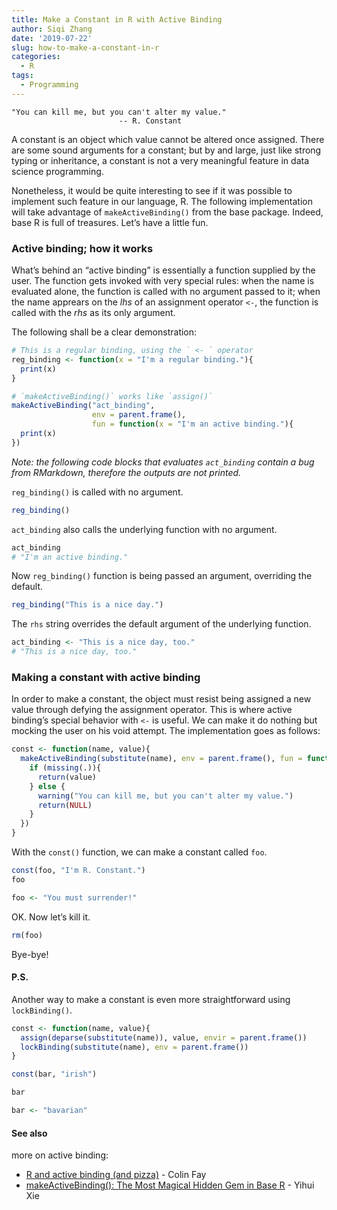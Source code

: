 ```yaml
---
title: Make a Constant in R with Active Binding
author: Siqi Zhang
date: '2019-07-22'
slug: how-to-make-a-constant-in-r
categories:
  - R
tags:
  - Programming
---
```


```
"You can kill me, but you can't alter my value."
                        -- R. Constant
```

A constant is an object which value cannot be altered once assigned. There are some sound arguments for a constant; but by and large, just like strong typing or inheritance, a constant is not a very meaningful feature in data science programming. 

Nonetheless, it would be quite interesting to see if it was possible to implement such feature in our language, R. The following implementation will take advantage of `makeActiveBinding()` from the base package. Indeed, base R is full of treasures. Let's have a little fun.


### Active binding; how it works

What's behind an "active binding" is essentially a function supplied by the user. The function gets invoked with very special rules: when the name is evaluated alone, the function is called with no argument passed to it; when the name apprears on the _lhs_ of an assignment operator `<-`, the function is called with the _rhs_ as its only argument. 

The following shall be a clear demonstration:

```r
# This is a regular binding, using the ` <- ` operator
reg_binding <- function(x = "I'm a regular binding."){
  print(x)
}

# `makeActiveBinding()` works like `assign()`
makeActiveBinding("act_binding", 
                  env = parent.frame(), 
                  fun = function(x = "I'm an active binding."){
  print(x)
})
```
_Note: the following code blocks that evaluates `act_binding` contain a bug from RMarkdown, therefore the outputs are not printed._

`reg_binding()` is called with no argument.
```r
reg_binding()
```


`act_binding` also calls the underlying function with no argument. 
```r
act_binding
# "I'm an active binding."
```
   

Now `reg_binding()` function is being passed an argument, overriding the default.
```r
reg_binding("This is a nice day.")
```


The `rhs` string overrides the default argument of the underlying function.
```r
act_binding <- "This is a nice day, too."
# "This is a nice day, too."
```


### Making a constant with active binding

In order to make a constant, the object must resist being assigned a new value through defying the assignment operator.  This is where active binding's special behavior with `<-` is useful. We can make it do nothing but mocking the user on his void attempt. The implementation goes as follows:


```r
const <- function(name, value){
  makeActiveBinding(substitute(name), env = parent.frame(), fun = function(.){
    if (missing(.)){
      return(value)
    } else {
      warning("You can kill me, but you can't alter my value.")
      return(NULL)
    }
  })
}
```

With the `const()` function, we can make a constant called `foo`. 
```r
const(foo, "I'm R. Constant.")
foo
```

```r
foo <- "You must surrender!"
```

OK. Now let's kill it. 
```r
rm(foo)
```

Bye-bye! 
    
#### P.S.
Another way to make a constant is even more straightforward using `lockBinding()`.

```r
const <- function(name, value){
  assign(deparse(substitute(name)), value, envir = parent.frame())
  lockBinding(substitute(name), env = parent.frame())
}

const(bar, "irish")

bar

bar <- "bavarian"

```


#### See also
more on active binding:

- [R and active binding (and pizza) ](https://colinfay.me/ractivebinfing/) - Colin Fay
- [makeActiveBinding(): The Most Magical Hidden Gem in Base R](https://yihui.name/en/2018/08/make-active-binding/) - Yihui Xie
